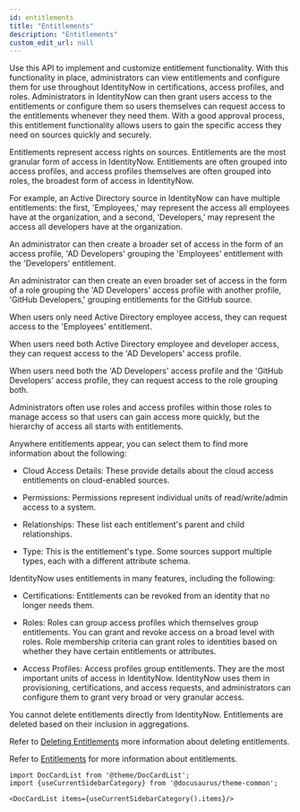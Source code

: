 ```yaml
---
id: entitlements
title: "Entitlements"
description: "Entitlements"
custom_edit_url: null
---
```




Use this API to implement and customize entitlement functionality.
With this functionality in place, administrators can view entitlements and configure them for use throughout IdentityNow in certifications, access profiles, and roles.
Administrators in IdentityNow can then grant users access to the entitlements or configure them so users themselves can request access to the entitlements whenever they need them.
With a good approval process, this entitlement functionality allows users to gain the specific access they need on sources quickly and securely.

Entitlements represent access rights on sources.
Entitlements are the most granular form of access in IdentityNow.
Entitlements are often grouped into access profiles, and access profiles themselves are often grouped into roles, the broadest form of access in IdentityNow.

For example, an Active Directory source in IdentityNow can have multiple entitlements: the first, 'Employees,' may represent the access all employees have at the organization, and a second, 'Developers,' may represent the access all developers have at the organization.

An administrator can then create a broader set of access in the form of an access profile, 'AD Developers' grouping the 'Employees' entitlement with the 'Developers' entitlement.

An administrator can then create an even broader set of access in the form of a role grouping the 'AD Developers' access profile with another profile, 'GitHub Developers,' grouping entitlements for the GitHub source.

When users only need Active Directory employee access, they can request access to the 'Employees' entitlement.

When users need both Active Directory employee and developer access, they can request access to the 'AD Developers' access profile.

When users need both the 'AD Developers' access profile and the 'GitHub Developers' access profile, they can request access to the role grouping both.

Administrators often use roles and access profiles within those roles to manage access so that users can gain access more quickly, but the hierarchy of access all starts with entitlements.

Anywhere entitlements appear, you can select them to find more information about the following:

- Cloud Access Details: These provide details about the cloud access entitlements on cloud-enabled sources.

- Permissions: Permissions represent individual units of read/write/admin access to a system.

- Relationships: These list each entitlement's parent and child relationships.

- Type: This is the entitlement's type. Some sources support multiple types, each with a different attribute schema.

IdentityNow uses entitlements in many features, including the following:

- Certifications: Entitlements can be revoked from an identity that no longer needs them.

- Roles: Roles can group access profiles which themselves group entitlements. You can grant and revoke access on a broad level with roles. Role membership criteria can grant roles to identities based on whether they have certain entitlements or attributes.

- Access Profiles: Access profiles group entitlements.
They are the most important units of access in IdentityNow.
IdentityNow uses them in provisioning, certifications, and access requests, and administrators can configure them to grant very broad or very granular access.

You cannot delete entitlements directly from IdentityNow.
Entitlements are deleted based on their inclusion in aggregations.

Refer to [Deleting Entitlements](https://documentation.sailpoint.com/saas/help/access/entitlements.html#deleting-entitlements) more information about deleting entitlements.

Refer to [Entitlements](https://documentation.sailpoint.com/saas/help/access/entitlements.html) for more information about entitlements.




```mdx-code-block
import DocCardList from '@theme/DocCardList';
import {useCurrentSidebarCategory} from '@docusaurus/theme-common';

<DocCardList items={useCurrentSidebarCategory().items}/>
```
      